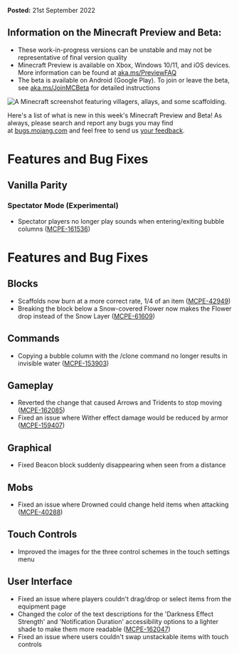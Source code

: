 **Posted:** 21st September 2022

## **Information on the Minecraft Preview and Beta:** 

-   These work-in-progress versions can be unstable and may not be representative of final version quality
-   Minecraft Preview is available on Xbox, Windows 10/11, and iOS devices. More information can be found at [aka.ms/PreviewFAQ](http://aka.ms/PreviewFAQ)
-   The beta is available on Android (Google Play). To join or leave the beta, see [aka.ms/JoinMCBeta](https://aka.ms/JoinMCBeta) for detailed instructions

![A Minecraft screenshot featuring villagers, allays, and some scaffolding.](https://feedback.minecraft.net/hc/article_attachments/9329732420877/R19U4_3_16x9.jpg)

Here's a list of what is new in this week's Minecraft Preview and Beta! As always, please search and report any bugs you may find at [bugs.mojang.com](https://bugs.mojang.com) and feel free to send us [your feedback](https://aka.ms/MinecraftBetaFeedback).

# **Features and Bug Fixes**

## **Vanilla Parity**

### **Spectator Mode (Experimental)**

-   Spectator players no longer play sounds when entering/exiting bubble columns ([MCPE-161536](https://bugs.mojang.com/browse/MCPE-161536))

# **Features and Bug Fixes**

## **Blocks**

-   Scaffolds now burn at a more correct rate, 1/4 of an item ([MCPE-42949](https://bugs.mojang.com/browse/MCPE-42949))
-   Breaking the block below a Snow-covered Flower now makes the Flower drop instead of the Snow Layer ([MCPE-61609](https://bugs.mojang.com/browse/MCPE-61609))

## **Commands**

-   Copying a bubble column with the /clone command no longer results in invisible water ([MCPE-153903](https://bugs.mojang.com/browse/MCPE-153903))

## **Gameplay**

-   Reverted the change that caused Arrows and Tridents to stop moving ([MCPE-162085](https://bugs.mojang.com/browse/MCPE-162085))
-   Fixed an issue where Wither effect damage would be reduced by armor ([MCPE-159407](https://bugs.mojang.com/browse/MCPE-159407))

## **Graphical**

-   Fixed Beacon block suddenly disappearing when seen from a distance

## **Mobs**

-   Fixed an issue where Drowned could change held items when attacking ([MCPE-40288](https://bugs.mojang.com/browse/MCPE-40288))

## **Touch Controls**

-   Improved the images for the three control schemes in the touch settings menu

## **User Interface**

-   Fixed an issue where players couldn't drag/drop or select items from the equipment page
-   Changed the color of the text descriptions for the 'Darkness Effect Strength' and 'Notification Duration' accessibility options to a lighter shade to make them more readable ([MCPE-162047](https://bugs.mojang.com/browse/MCPE-162047))
-   Fixed an issue where users couldn't swap unstackable items with touch controls

